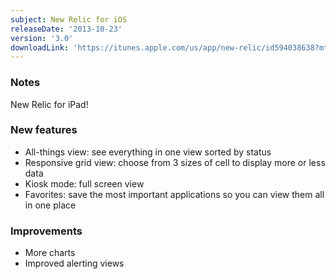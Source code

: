 ```yaml
---
subject: New Relic for iOS
releaseDate: '2013-10-23'
version: '3.0'
downloadLink: 'https://itunes.apple.com/us/app/new-relic/id594038638?mt=8'
---
```


### Notes

New Relic for iPad!

### New features

* All-things view: see everything in one view sorted by status
* Responsive grid view: choose from 3 sizes of cell to display more or less data
* Kiosk mode: full screen view
* Favorites: save the most important applications so you can view them all in one place

### Improvements

* More charts
* Improved alerting views
